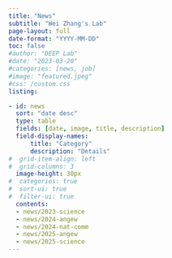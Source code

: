 ```yaml
---
title: "News"
subtitle: "Wei Zhang's Lab"
page-layout: full
date-format: "YYYY-MM-DD"
toc: false
#author: "DEEP Lab"
#date: "2023-03-20"
#categories: [news, job]
#image: "featured.jpeg"
#css: /custom.css
listing: 

- id: news
  sort: "date desc"
  type: table
  fields: [date, image, title, description]
  field-display-names: 
      title: "Category"
      description: "Details"
#  grid-item-align: left
#  grid-columns: 3
  image-height: 30px
#  categories: true
#  sort-ui: true
#  filter-ui: true
  contents: 
  - news/2023-science
  - news/2024-angew
  - news/2024-nat-comm  
  - news/2025-angew
  - news/2025-science
---
```



##  

:::{#release}
:::

